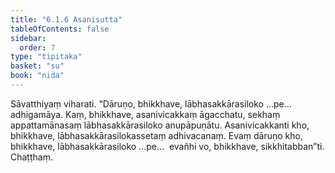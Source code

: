 ```yaml
---
title: "6.1.6 Asanisutta"
tableOfContents: false
sidebar:
  order: 7
type: "tipitaka"
basket: "su"
book: "nida"
---
```



<DynamicBreadcrumb />

<Division number="162" book="nida">

<Paragraph number="1033" book="nida">
Sāvatthiyaṃ viharati. “Dāruṇo, bhikkhave, lābhasakkārasiloko …pe…  adhigamāya. Kaṃ, bhikkhave, asanivicakkaṃ āgacchatu, sekhaṃ appattamānasaṃ lābhasakkārasiloko anupāpuṇātu.
</Paragraph>

<Paragraph number="1034" book="nida">
Asanivicakkanti kho, bhikkhave, lābhasakkārasilokassetaṃ adhivacanaṃ. Evaṃ dāruṇo kho, bhikkhave, lābhasakkārasiloko …pe…  evañhi vo, bhikkhave, sikkhitabban”ti.

</Paragraph>
</Division>

<Paragraph number="1035" type="center" book="nida">
Chaṭṭhaṃ.
</Paragraph>